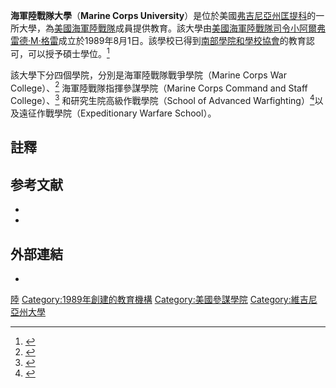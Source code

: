 {{Infobox military unit
|unit_name=U.S. Marine Corps University
|image=[[File:Marine_corps_university.png|200px]]
|caption=
|dates=1989年至今
|country=USA
|allegiance=[[美國聯邦政府|美國聯邦政府]]
|branch=
|type=
|role=
|size=
|command_structure=
|current_commander=Brigadier General Helen G. Pratt
|garrison=[[弗吉尼亞州|弗吉尼亞州]][[匡提科|匡提科]]
|ceremonial_chief=
|colonel_of_the_regiment=
|nickname=
|patron=
|motto=
|colors=
|march=
|mascot=
|battles=
|notable_commanders=
|anniversaries=
}}

'''海軍陸戰隊大學'''（'''Marine Corps University'''）是位於美國[[弗吉尼亞州|弗吉尼亞州]][[匡提科|匡提科]]的一所大學，為[[美國海軍陸戰隊|美國海軍陸戰隊]]成員提供教育。該大學由[[美國海軍陸戰隊司令|美國海軍陸戰隊司令]][[小阿爾弗雷德·M·格雷|小阿爾弗雷德·M·格雷]]成立於1989年8月1日。該學校已得到[[南部學院和學校協會|南部學院和學校協會]]的教育認可，可以授予碩士學位。<ref>{{cite web|url=https://www.mcu.usmc.mil/SitePages/aboutus/Accreditation.aspx|title=Accreditation and Degree-granting Authority|publisher=Marine Corps University|accessdate=2015-03-09|archive-url=https://web.archive.org/web/20150223214954/http://www.mcu.usmc.mil/SitePages/aboutus/Accreditation.aspx|archive-date=2015-02-23|dead-url=yes}}</ref>

該大學下分四個學院，分別是海軍陸戰隊戰爭學院（Marine Corps War College）、<ref>{{cite web|url=https://www.mcu.usmc.mil/mcwar/SitePages/Home.aspx|title=Marine Corps War College|publisher=Marine Corps University|accessdate=2015-03-09|archive-url=https://web.archive.org/web/20150223201628/http://www.mcu.usmc.mil/mcwar/SitePages/Home.aspx|archive-date=2015-02-23|dead-url=yes}}</ref> 海軍陸戰隊指揮參謀學院（Marine Corps Command and Staff College）、<ref>{{cite web|url=http://www.mcu.usmc.mil/Pages/CSC.aspx|title=Command and Staff College|publisher=Marine Corps University|accessdate=2011-05-13|archive-url=https://web.archive.org/web/20110430163532/http://www.mcu.usmc.mil/Pages/CSC.aspx|archive-date=2011-04-30|dead-url=yes}}</ref> 和研究生院高級作戰學院（School of Advanced Warfighting）<ref>{{cite web|url=http://www.mcu.usmc.mil/Pages/SAW.aspx|title=School of Advanced Warfighting|publisher=Marine Corps University|accessdate=2011-05-13|archive-url=https://web.archive.org/web/20110723192753/http://www.mcu.usmc.mil/Pages/SAW.aspx|archive-date=2011-07-23|dead-url=yes}}</ref>以及遠征作戰學院（Expeditionary Warfare School）。

==註釋==
{{reflist}}

==参考文献==
{{refbegin}}
*{{Marine Corps}}
*{{cite web|url=https://www.mcu.usmc.mil/SitePages/aboutus/MCU%20History.aspx|title=Marine Corps University History|publisher=United States Marine Corps|accessdate=2015-03-09|deadurl=yes|archiveurl=https://web.archive.org/web/20150224114049/http://www.mcu.usmc.mil/SitePages/aboutus/MCU%20History.aspx|archivedate=2015年2月24日|df=}}
{{refend}}

==外部連結==
*{{cite web
|url=http://www.mcu.usmc.mil/
|title=Marine Corps University website
|accessdate=2005-09-22
|archive-url=https://web.archive.org/web/20050920143058/http://www.mcu.usmc.mil/
|archive-date=2005-09-20
|dead-url=yes
}}

{{United States federal service academies}}
{{US Marine Corps navbox}}
{{弗吉尼亞州的學院和大學}}

[[Category:美國海軍學校與訓練|陸]]
[[Category:1989年創建的教育機構|Category:1989年創建的教育機構]]
[[Category:美國參謀學院|Category:美國參謀學院]]
[[Category:維吉尼亞州大學|Category:維吉尼亞州大學]]